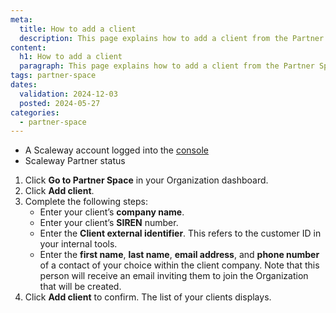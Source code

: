 ```yaml
---
meta:
  title: How to add a client
  description: This page explains how to add a client from the Partner Space.
content:
  h1: How to add a client
  paragraph: This page explains how to add a client from the Partner Space.
tags: partner-space 
dates:
  validation: 2024-12-03
  posted: 2024-05-27
categories:
  - partner-space
---
```


<Macro id="requirements" />

- A Scaleway account logged into the [console](https://console.scaleway.com)
- Scaleway Partner status

1. Click **Go to Partner Space** in your Organization dashboard.
2. Click **Add client**.
3. Complete the following steps: 
    - Enter your client’s **company name**. 
    - Enter your client’s **SIREN** number. 
    - Enter the **Client external identifier**. This refers to the customer ID in your internal tools. 
    - Enter the **first name**, **last name**, **email address**, and **phone number** of a contact of your choice within the client company. Note that this person will receive an email inviting them to join the Organization that will be created. 
4. Click **Add client** to confirm. The list of your clients displays.